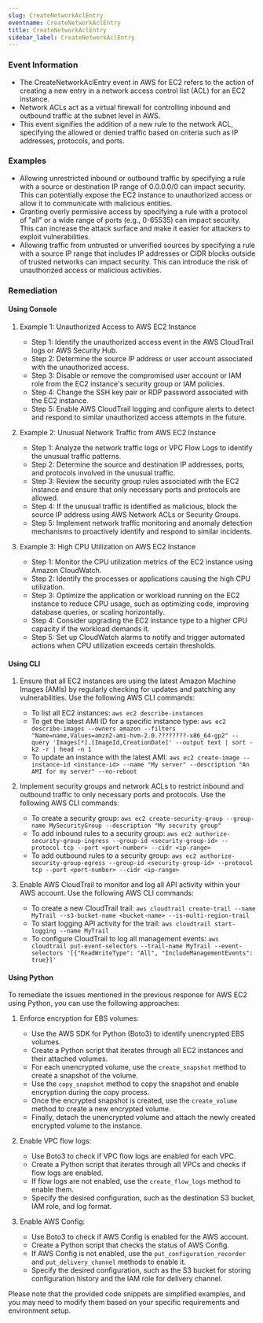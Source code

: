 ```yaml
--- 
slug: CreateNetworkAclEntry
eventname: CreateNetworkAclEntry
title: CreateNetworkAclEntry
sidebar_label: CreateNetworkAclEntry
---
```

                       
### Event Information

- The CreateNetworkAclEntry event in AWS for EC2 refers to the action of creating a new entry in a network access control list (ACL) for an EC2 instance.
- Network ACLs act as a virtual firewall for controlling inbound and outbound traffic at the subnet level in AWS.
- This event signifies the addition of a new rule to the network ACL, specifying the allowed or denied traffic based on criteria such as IP addresses, protocols, and ports.


### Examples

- Allowing unrestricted inbound or outbound traffic by specifying a rule with a source or destination IP range of 0.0.0.0/0 can impact security. This can potentially expose the EC2 instance to unauthorized access or allow it to communicate with malicious entities.
- Granting overly permissive access by specifying a rule with a protocol of "all" or a wide range of ports (e.g., 0-65535) can impact security. This can increase the attack surface and make it easier for attackers to exploit vulnerabilities.
- Allowing traffic from untrusted or unverified sources by specifying a rule with a source IP range that includes IP addresses or CIDR blocks outside of trusted networks can impact security. This can introduce the risk of unauthorized access or malicious activities.

### Remediation

#### Using Console

1. Example 1: Unauthorized Access to AWS EC2 Instance
   - Step 1: Identify the unauthorized access event in the AWS CloudTrail logs or AWS Security Hub.
   - Step 2: Determine the source IP address or user account associated with the unauthorized access.
   - Step 3: Disable or remove the compromised user account or IAM role from the EC2 instance's security group or IAM policies.
   - Step 4: Change the SSH key pair or RDP password associated with the EC2 instance.
   - Step 5: Enable AWS CloudTrail logging and configure alerts to detect and respond to similar unauthorized access attempts in the future.

2. Example 2: Unusual Network Traffic from AWS EC2 Instance
   - Step 1: Analyze the network traffic logs or VPC Flow Logs to identify the unusual traffic patterns.
   - Step 2: Determine the source and destination IP addresses, ports, and protocols involved in the unusual traffic.
   - Step 3: Review the security group rules associated with the EC2 instance and ensure that only necessary ports and protocols are allowed.
   - Step 4: If the unusual traffic is identified as malicious, block the source IP address using AWS Network ACLs or Security Groups.
   - Step 5: Implement network traffic monitoring and anomaly detection mechanisms to proactively identify and respond to similar incidents.

3. Example 3: High CPU Utilization on AWS EC2 Instance
   - Step 1: Monitor the CPU utilization metrics of the EC2 instance using Amazon CloudWatch.
   - Step 2: Identify the processes or applications causing the high CPU utilization.
   - Step 3: Optimize the application or workload running on the EC2 instance to reduce CPU usage, such as optimizing code, improving database queries, or scaling horizontally.
   - Step 4: Consider upgrading the EC2 instance type to a higher CPU capacity if the workload demands it.
   - Step 5: Set up CloudWatch alarms to notify and trigger automated actions when CPU utilization exceeds certain thresholds.

#### Using CLI

1. Ensure that all EC2 instances are using the latest Amazon Machine Images (AMIs) by regularly checking for updates and patching any vulnerabilities. Use the following AWS CLI commands:

   - To list all EC2 instances: `aws ec2 describe-instances`
   - To get the latest AMI ID for a specific instance type: `aws ec2 describe-images --owners amazon --filters "Name=name,Values=amzn2-ami-hvm-2.0.????????-x86_64-gp2" --query 'Images[*].[ImageId,CreationDate]' --output text | sort -k2 -r | head -n 1`
   - To update an instance with the latest AMI: `aws ec2 create-image --instance-id <instance-id> --name "My server" --description "An AMI for my server" --no-reboot`

2. Implement security groups and network ACLs to restrict inbound and outbound traffic to only necessary ports and protocols. Use the following AWS CLI commands:

   - To create a security group: `aws ec2 create-security-group --group-name MySecurityGroup --description "My security group"`
   - To add inbound rules to a security group: `aws ec2 authorize-security-group-ingress --group-id <security-group-id> --protocol tcp --port <port-number> --cidr <ip-range>`
   - To add outbound rules to a security group: `aws ec2 authorize-security-group-egress --group-id <security-group-id> --protocol tcp --port <port-number> --cidr <ip-range>`

3. Enable AWS CloudTrail to monitor and log all API activity within your AWS account. Use the following AWS CLI commands:

   - To create a new CloudTrail trail: `aws cloudtrail create-trail --name MyTrail --s3-bucket-name <bucket-name> --is-multi-region-trail`
   - To start logging API activity for the trail: `aws cloudtrail start-logging --name MyTrail`
   - To configure CloudTrail to log all management events: `aws cloudtrail put-event-selectors --trail-name MyTrail --event-selectors '[{"ReadWriteType": "All", "IncludeManagementEvents": true}]'`

#### Using Python

To remediate the issues mentioned in the previous response for AWS EC2 using Python, you can use the following approaches:

1. Enforce encryption for EBS volumes:
   - Use the AWS SDK for Python (Boto3) to identify unencrypted EBS volumes.
   - Create a Python script that iterates through all EC2 instances and their attached volumes.
   - For each unencrypted volume, use the `create_snapshot` method to create a snapshot of the volume.
   - Use the `copy_snapshot` method to copy the snapshot and enable encryption during the copy process.
   - Once the encrypted snapshot is created, use the `create_volume` method to create a new encrypted volume.
   - Finally, detach the unencrypted volume and attach the newly created encrypted volume to the instance.

2. Enable VPC flow logs:
   - Use Boto3 to check if VPC flow logs are enabled for each VPC.
   - Create a Python script that iterates through all VPCs and checks if flow logs are enabled.
   - If flow logs are not enabled, use the `create_flow_logs` method to enable them.
   - Specify the desired configuration, such as the destination S3 bucket, IAM role, and log format.

3. Enable AWS Config:
   - Use Boto3 to check if AWS Config is enabled for the AWS account.
   - Create a Python script that checks the status of AWS Config.
   - If AWS Config is not enabled, use the `put_configuration_recorder` and `put_delivery_channel` methods to enable it.
   - Specify the desired configuration, such as the S3 bucket for storing configuration history and the IAM role for delivery channel.

Please note that the provided code snippets are simplified examples, and you may need to modify them based on your specific requirements and environment setup.


 